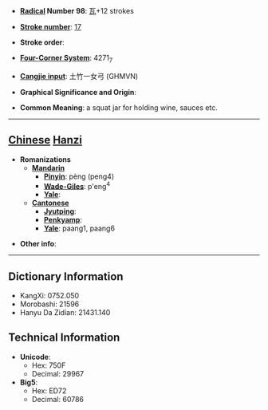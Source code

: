* '''[[Wiktionary:Chinese radical index| Radical]] Number 98''': [[Wiktionary:Chinese radical index 瓦|瓦]]+12 strokes

* '''[[Wiktionary:Chinese total strokes index|Stroke number]]''': [[Wiktionary:Chinese total strokes index 17|17]]

* '''Stroke order''': 

* '''[[Wiktionary:Chinese four corner index|Four-Corner System]]''': 4271<sub>7</sub>

* '''[[Wiktionary:Chinese Cangjie index|Cangjie input]]''': 土竹一女弓 (GHMVN)

* '''Graphical Significance and Origin''': 

* '''Common Meaning''': a squat jar for holding wine, sauces etc.

----

== [[Chinese]] [[Hanzi]] ==

* '''Romanizations'''
** '''[[Mandarin]]'''
*** '''[[Pinyin]]''': pèng (peng4)
*** '''[[Wade-Giles]]''': p'eng<sup>4</sup>
*** '''[[Yale]]''': 
** '''[[Cantonese]]'''
*** '''[[Jyutping]]''':
*** '''[[Penkyamp]]''': 
*** '''[[Yale]]''': paang1, paang6

* '''Other info''': 

----

== Dictionary Information ==

* KangXi: 0752.050
* Morobashi: 21596
* Hanyu Da Zidian: 21431.140

== Technical Information ==

* '''Unicode''':
** Hex: 750F
** Decimal: 29967
* '''Big5''':
** Hex: ED72
** Decimal: 60786